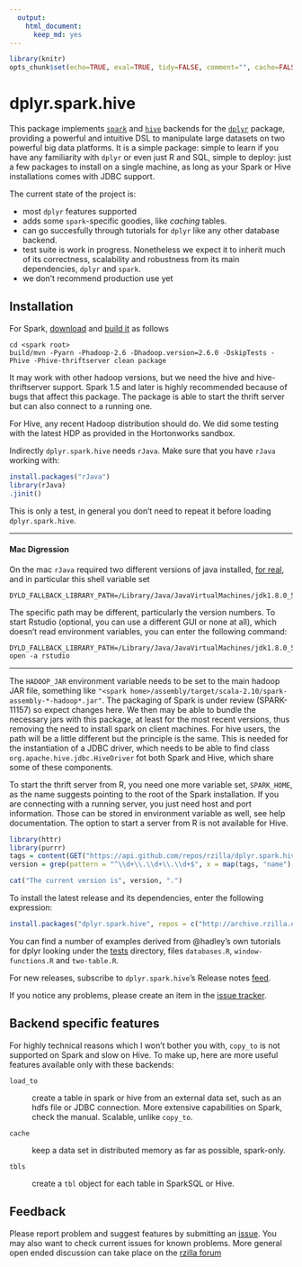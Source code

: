 ```yaml
---
  output:
    html_document:
      keep_md: yes
---
```

```r
library(knitr)
opts_chunk$set(echo=TRUE, eval=TRUE, tidy=FALSE, comment="", cache=FALSE, error=TRUE)
```


# dplyr.spark.hive

This package implements [`spark`](http://spark.apache.org/) and [`hive`](http://hive.apache.org) backends for the [`dplyr`](http://github.com/hadley/dplyr) package, providing a powerful and intuitive DSL to manipulate large datasets on two powerful big data platforms. It is a simple package: simple to learn if you have any familiarity with `dplyr` or even just R and SQL, simple to deploy: just a few packages to install on a single machine, as long as your Spark or Hive installations comes with JDBC support.

The current state of the project is:

 - most `dplyr` features supported
 - adds some `spark`-specific goodies, like *caching* tables.
 - can go succesfully through tutorials for `dplyr` like any other database backend. 
 - test suite is work in progress. Nonetheless we expect it to inherit much of its correctness, scalability and robustness from its main dependencies, `dplyr` and `spark`.
 - we don't recommend production use yet

## Installation

For Spark, [download](https://spark.apache.org/downloads.html) and [build it](https://spark.apache.org/docs/latest/building-spark.html) as follows

```
cd <spark root>
build/mvn -Pyarn -Phadoop-2.6 -Dhadoop.version=2.6.0 -DskipTests -Phive -Phive-thriftserver clean package
```

It may work with other hadoop versions, but we need the hive and hive-thriftserver support. Spark 1.5 and later is highly recommended because of bugs that affect this package. The package is able to start the thrift server but can also connect to a running one.

For Hive, any recent Hadoop distribution should do. We did some testing with the latest HDP as provided in the Hortonworks sandbox.

Indirectly `dplyr.spark.hive` needs `rJava`. Make sure that you have `rJava` working with:

```r
install.packages("rJava")
library(rJava)
.jinit()
```

This is only a test, in general you don't need to repeat it before loading `dplyr.spark.hive`.

----------------

#### Mac Digression

On the mac `rJava` required two different versions of java installed, [for real](http://andrewgoldstone.com/blog/2015/02/03/rjava/), and in particular this shell variable set

```
DYLD_FALLBACK_LIBRARY_PATH=/Library/Java/JavaVirtualMachines/jdk1.8.0_51.jdk/Contents/Home/jre/lib/server/
```
The specific path may be different, particularly the version numbers. To start Rstudio (optional, you can use a different GUI or none at all), which doesn't read environment variables, you can enter the following command:
```
DYLD_FALLBACK_LIBRARY_PATH=/Library/Java/JavaVirtualMachines/jdk1.8.0_51.jdk/Contents/Home/jre/lib/server/ open -a rstudio
```

----------------


The `HADOOP_JAR` environment variable needs to be set to the main hadoop JAR file, something like `"<spark home>/assembly/target/scala-2.10/spark-assembly-*-hadoop*.jar"`. The packaging of Spark is under review (SPARK-11157) so expect changes here. We then may be able to bundle the necessary jars with this package, at least for the most recent versions, thus removing the need to install spark on client machines. For hive users, the path will be a little different but the principle is the same. This is needed for the instantiation of  a JDBC driver, which needs to be able to find class `org.apache.hive.jdbc.HiveDriver` fot both Spark and Hive, which share some of these components.

To start the thrift server from R, you need one more variable set, `SPARK_HOME`, as the name suggests pointing to the root of the Spark installation. If you are connecting with a running server, you just need host and port information. Those can be stored in environment variable as well, see help documentation. The option to start a server from R is not available for Hive.

```r
library(httr)
library(purrr)
tags = content(GET("https://api.github.com/repos/rzilla/dplyr.spark.hive/tags"))
version = grep(pattern = "^\\d+\\.\\d+\\.\\d+$", x = map(tags, "name"), value = TRUE)[[1]]
```

```r
cat("The current version is", version, ".")
```

To install the latest release and its dependencies, enter the following expression:

```r
install.packages("dplyr.spark.hive", repos = c("http://archive.rzilla.org", unlist(options("repos"))))
```

You can find a number of examples derived from @hadley's own tutorials for dplyr looking under the [tests](https://github.com/rzilla/dplyr.spark.hive/tree/master/pkg/tests) directory, files `databases.R`, `window-functions.R` and `two-table.R`.

For new releases, subscribe to `dplyr.spark.hive`'s Release notes [feed](https://github.com/rzilla/dplyr.spark.hive/releases.atom).

If you notice any problems, please create an item in the [issue tracker](http://github.com/rzilla/dplyr.spark.hive/issues).


## Backend specific features

For highly technical reasons which I won't bother you with, `copy_to` is not supported on Spark and slow on Hive. To make up, here are  more useful features available only with these backends:

`load_to`

:    create a table in spark or hive from an external data set, such as an hdfs file or JDBC connection. More extensive capabilities on Spark, check the manual. Scalable, unlike `copy_to`.

`cache`

:    keep a data set in distributed memory as far as possible, spark-only.

`tbls`

:    create a `tbl` object for each table in SparkSQL or Hive.


## Feedback

Please report problem and suggest features by submitting an [issue](https://github.com/rzilla/dplyr.spark.hive/issues). You may also want to check current issues for known problems. More general open ended discussion can take place on the [rzilla forum](https://groups.google.com/forum/#!forum/rzilla)

